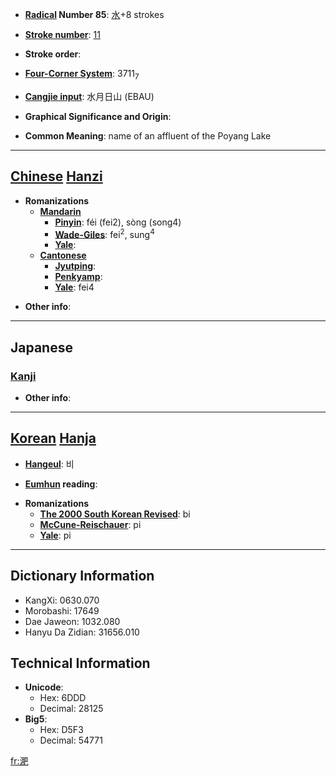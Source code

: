 * '''[[Wiktionary:Chinese radical index| Radical]] Number 85''': [[Wiktionary:Chinese radical index 水|水]]+8 strokes

* '''[[Wiktionary:Chinese total strokes index|Stroke number]]''': [[Wiktionary:Chinese total strokes index 11|11]]

* '''Stroke order''': 

* '''[[Wiktionary:Chinese four corner index|Four-Corner System]]''': 3711<sub>7</sub>

* '''[[Wiktionary:Chinese Cangjie index|Cangjie input]]''': 水月日山 (EBAU)

* '''Graphical Significance and Origin''': 

* '''Common Meaning''': name of an affluent of the Poyang Lake

----

== [[Chinese]] [[Hanzi]] ==

* '''Romanizations'''
** '''[[Mandarin]]'''
*** '''[[Pinyin]]''': féi (fei2), sòng (song4)
*** '''[[Wade-Giles]]''': fei<sup>2</sup>, sung<sup>4</sup>
*** '''[[Yale]]''': 
** '''[[Cantonese]]'''
*** '''[[Jyutping]]''':
*** '''[[Penkyamp]]''': 
*** '''[[Yale]]''': fei4

* '''Other info''': 

----

==Japanese==
===[[Kanji]]===
{{kanji|on readings=[[ひ]] (hi), [[び]] (bi)|kun readings=}}

* '''Other info''':  

----

== [[Korean]] [[Hanja]] ==

* '''[[Hangeul]]''': 비

* '''[[Eumhun]] reading''': 

* '''Romanizations'''
** '''[[The 2000 South Korean Revised Romanization|The 2000 South Korean Revised]]''': bi
** '''[[McCune-Reischauer]]''': pi
** '''[[Yale]]''': pi

----

== Dictionary Information ==

* KangXi: 0630.070
* Morobashi: 17649
* Dae Jaweon: 1032.080
* Hanyu Da Zidian: 31656.010

== Technical Information ==

* '''Unicode''':
** Hex: 6DDD
** Decimal: 28125
* '''Big5''':
** Hex: D5F3
** Decimal: 54771

[[fr:淝]]